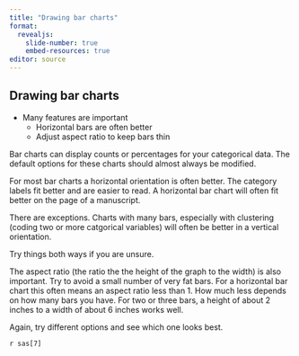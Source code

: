 ```yaml
---
title: "Drawing bar charts"
format: 
  revealjs:
    slide-number: true
    embed-resources: true
editor: source
---
```


## Drawing bar charts

-   Many features are important
    -   Horizontal bars are often better
    -   Adjust aspect ratio to keep bars thin

::: notes

Bar charts can display counts or percentages for your categorical data. The default options for these charts should almost always be modified.

For most bar charts a horizontal orientation is often better. The category labels fit better and are easier to read. A horizontal bar chart will often fit better on the page of a manuscript.

There are exceptions. Charts with many bars, especially with clustering (coding two or more catgorical variables) will often be better in a vertical orientation.

Try things both ways if you are unsure.

The aspect ratio (the ratio the the height of the graph to the width) is also important. Try to avoid a small number of very fat bars. For a horizontal bar chart this often means an aspect ratio less than 1. How much less depends on how many bars you have. For two or three bars, a height of about 2 inches to a width of about 6 inches works well.

Again, try different options and see which one looks best.

:::

`r sas[7]`
